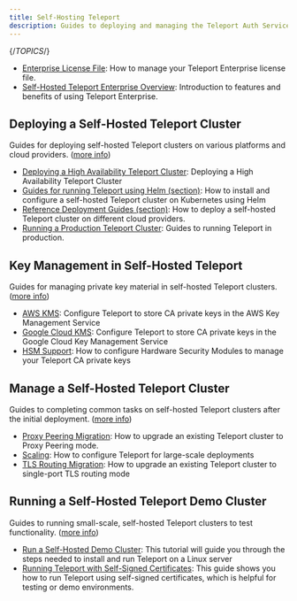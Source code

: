 ```yaml
---
title: Self-Hosting Teleport
description: Guides to deploying and managing the Teleport Auth Service and Proxy Service.
---
```


{/*TOPICS*/}

- [Enterprise License File](self-hosting/license.mdx): How to manage your Teleport Enterprise license file.
- [Self-Hosted Teleport Enterprise Overview](self-hosting/introduction.mdx): Introduction to features and benefits of using Teleport Enterprise.

## Deploying a Self-Hosted Teleport Cluster

Guides for deploying self-hosted Teleport clusters on various platforms and cloud providers. ([more info](self-hosting/deploy-a-cluster.mdx))

- [Deploying a High Availability Teleport Cluster](self-hosting/deploy-a-cluster/high-availability.mdx): Deploying a High Availability Teleport Cluster
- [Guides for running Teleport using Helm (section)](self-hosting/deploy-a-cluster/helm-deployments.mdx): How to install and configure a self-hosted Teleport cluster on Kubernetes using Helm
- [Reference Deployment Guides (section)](self-hosting/deploy-a-cluster/deployments.mdx): How to deploy a self-hosted Teleport cluster on different cloud providers.
- [Running a Production Teleport Cluster](self-hosting/deploy-a-cluster/introduction.mdx): Guides to running Teleport in production.

## Key Management in Self-Hosted Teleport

Guides for managing private key material in self-hosted Teleport clusters. ([more info](self-hosting/key-management.mdx))

- [AWS KMS](self-hosting/key-management/aws-kms.mdx): Configure Teleport to store CA private keys in the AWS Key Management Service
- [Google Cloud KMS](self-hosting/key-management/gcp-kms.mdx): Configure Teleport to store CA private keys in the Google Cloud Key Management Service
- [HSM Support](self-hosting/key-management/hsm.mdx): How to configure Hardware Security Modules to manage your Teleport CA private keys

## Manage a Self-Hosted Teleport Cluster

Guides to completing common tasks on self-hosted Teleport clusters after the initial deployment. ([more info](self-hosting/management.mdx))

- [Proxy Peering Migration](self-hosting/management/proxy-peering.mdx): How to upgrade an existing Teleport cluster to Proxy Peering mode.
- [Scaling](self-hosting/management/scaling.mdx): How to configure Teleport for large-scale deployments
- [TLS Routing Migration](self-hosting/management/tls-routing.mdx): How to upgrade an existing Teleport cluster to single-port TLS routing mode

## Running a Self-Hosted Teleport Demo Cluster

Guides to running small-scale, self-hosted Teleport clusters to test functionality. ([more info](self-hosting/demo-clusters.mdx))

- [Run a Self-Hosted Demo Cluster](self-hosting/demo-clusters/linux-demo.mdx): This tutorial will guide you through the steps needed to install and run Teleport on a Linux server
- [Running Teleport with Self-Signed Certificates](self-hosting/demo-clusters/self-signed-certs.mdx): This guide shows you how to run Teleport using self-signed certificates, which is helpful for testing or demo environments.
